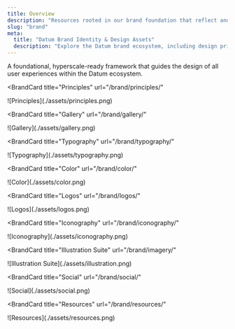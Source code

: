 ```yaml
---
title: Overview
description: "Resources rooted in our brand foundation that reflect and amplify our purpose, people, and product."
slug: "brand"
meta:
  title: "Datum Brand Identity & Design Assets"
  description: "Explore the Datum brand ecosystem, including design principles, typography, color palettes, logos, and illustration suite, built for a hyperscale-ready framework."
---
```



A foundational, hyperscale-ready framework that guides the design of all user experiences within the Datum ecosystem.


<Container tag="section" class="grid gap-7.5 md:grid-cols-2 lg:grid-cols-3 max-w-none lg:mt-16 md:mt-12 mt-8 content-stretch">

<BrandCard
  title="Principles"
  url="/brand/principles/"
>
  <Fragment slot="image">
    ![Principles](./assets/principles.png)
  </Fragment>
</BrandCard>

<BrandCard
  title="Gallery"
  url="/brand/gallery/"
>
  <Fragment slot="image">
    ![Gallery](./assets/gallery.png)
  </Fragment>
</BrandCard>

<BrandCard
  title="Typography"
  url="/brand/typography/"
>
  <Fragment slot="image">
    ![Typography](./assets/typography.png)
  </Fragment>
</BrandCard>

<BrandCard
  title="Color"
  url="/brand/color/"
>
  <Fragment slot="image">
    ![Color](./assets/color.png)
  </Fragment>
</BrandCard>

<BrandCard
  title="Logos"
  url="/brand/logos/"
>
  <Fragment slot="image">
    ![Logos](./assets/logos.png)
  </Fragment>
</BrandCard>

<BrandCard
  title="Iconography"
  url="/brand/iconography/"
>
  <Fragment slot="image">
    ![Iconography](./assets/iconography.png)
  </Fragment>
</BrandCard>

<BrandCard
  title="Illustration Suite"
  url="/brand/imagery/"
>
  <Fragment slot="image">
    ![Illustration Suite](./assets/illustration.png)
  </Fragment>
</BrandCard>

<BrandCard
  title="Social"
  url="/brand/social/"
>
  <Fragment slot="image">
    ![Social](./assets/social.png)
  </Fragment>
</BrandCard>

<BrandCard
  title="Resources"
  url="/brand/resources/"
>
  <Fragment slot="image">
    ![Resources](./assets/resources.png)
  </Fragment>
</BrandCard>


</Container>
